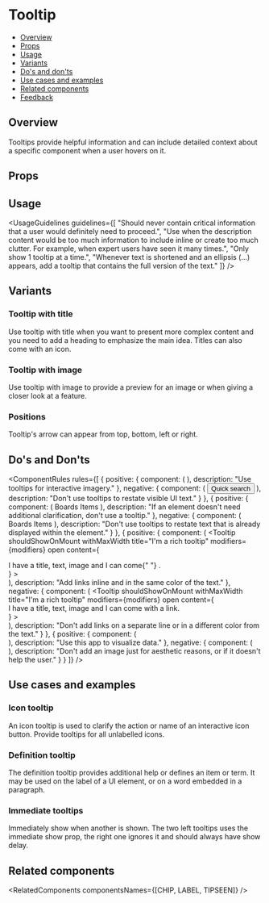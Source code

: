 
<Meta of={TooltipStories} />

# Tooltip

- [Overview](#overview)
- [Props](#props)
- [Usage](#usage)
- [Variants](#variants)
- [Do's and don'ts](#dos-and-donts)
- [Use cases and examples](#use-cases-and-examples)
- [Related components](#related-components)
- [Feedback](#feedback)

## Overview

Tooltips provide helpful information and can include detailed context about a specific component when a user hovers on it.

<Canvas of={TooltipStories.Overview} />

## Props

<PropsTable />

## Usage

<UsageGuidelines
  guidelines={[
    "Should never contain critical information that a user would definitely need to proceed.",
    "Use when the description content would be too much information to include inline or create too much clutter. For example, when expert users have seen it many times.",
    "Only show 1 tooltip at a time.",
    "Whenever text is shortened and an ellipsis (...) appears, add a tooltip that contains the full version of the text."
  ]}
/>

<TipOtherComponents />

## Variants

### Tooltip with title

Use tooltip with title when you want to present more complex content and you need to add a heading to emphasize the main idea. Titles can also come with an icon.

<Canvas of={TooltipStories.TooltipWithTitle} />

### Tooltip with image

Use tooltip with image to provide a preview for an image or when giving a closer look at a feature.

<Canvas of={TooltipStories.TooltipWithImage} />

### Positions

Tooltip's arrow can appear from top, bottom, left or right.

<Canvas of={TooltipStories.Positions} />

## Do's and Don'ts

<ComponentRules
  rules={[
    {
      positive: {
        component: (
          <Tooltip shouldShowOnMount content="Quick search + B" modifiers={modifiers}>
            <IconButton kind={IconButton.kinds.SECONDARY} icon={Bolt} iconSize="32" />
          </Tooltip>
        ),
        description: "Use tooltips for interactive imagery."
      },
      negative: {
        component: (
          <Tooltip shouldShowOnMount content="Quick search + B" modifiers={modifiers}>
            <Button>Quick search</Button>
          </Tooltip>
        ),
        description: "Don't use tooltips to restate visible UI text."
      }
    },
    {
      positive: {
        component: (
          <TabList className="monday-storybook-tooltip_tabs">
            <Tab>Boards</Tab>
            <Tab>Items</Tab>
          </TabList>
        ),
        description: "If an element doesn't need additional clarification, don't use a tooltip."
      },
      negative: {
        component: (
          <TabList className="monday-storybook-tooltip_tabs">
            <Tooltip shouldShowOnMount content="Boards" position="bottom" modifiers={modifiers}>
              <Tab>Boards</Tab>
            </Tooltip>
            <Tab>Items</Tab>
          </TabList>
        ),
        description: "Don't use tooltips to restate text that is already displayed within the element."
      }
    },
    {
      positive: {
        component: (
          <Tooltip
            shouldShowOnMount
            withMaxWidth
            title="I'm a rich tooltip"
            modifiers={modifiers}
            open
            content={
              <div>
                I have a title, text, image and I can come{" "}
                <Link text="with a link" inlineText className="monday-storybook-tooltip_link" />.
              </div>
            }
          >
            <div className="monday-storybook-tooltip_position-bottom" />
          </Tooltip>
        ),
        description: "Add links inline and in the same color of the text."
      },
      negative: {
        component: (
          <Tooltip
            shouldShowOnMount
            withMaxWidth
            title="I'm a rich tooltip"
            modifiers={modifiers}
            open
            content={
              <div>
                I have a title, text, image and I can come with a link. <Link text="Read more" />
              </div>
            }
          >
            <div className="monday-storybook-tooltip_position-bottom" />
          </Tooltip>
        ),
        description: "Don't add links on a separate line or in a different color from the text."
      }
    },
    {
      positive: {
        component: (
          <Tooltip
            content="Empower users to visualize data."
            withMaxWidth
            shouldShowOnMount
            image={image}
            position="right"
            modifiers={modifiers}
            open
          >
            <div className="monday-storybook-tooltip_position-left" />
          </Tooltip>
        ),
        description: "Use this app to visualize data."
      },
      negative: {
        component: (
          <Tooltip
            content="View our automation center."
            withMaxWidth
            shouldShowOnMount
            image={image}
            position="right"
            modifiers={modifiers}
            open
          >
            <div className="monday-storybook-tooltip_position-left" />
          </Tooltip>
        ),
        description: "Don't add an image just for aesthetic reasons, or if it doesn't help the user."
      }
    }
  ]}
/>

## Use cases and examples

### Icon tooltip

An icon tooltip is used to clarify the action or name of an interactive icon button. Provide tooltips for all unlabelled icons.

<Canvas of={TooltipStories.IconTooltip} />

### Definition tooltip

The definition tooltip provides additional help or defines an item or term. It may be used on the label of a UI element, or on a word embedded in a paragraph.

<Canvas of={TooltipStories.DefinitionTooltip} />

### Immediate tooltips

Immediately show when another is shown. The two left tooltips uses the immediate show prop, the right one ignores it and should always have show delay.

<Canvas of={TooltipStories.ImmediateTooltips} />

## Related components

<RelatedComponents componentsNames={[CHIP, LABEL, TIPSEEN]} />
